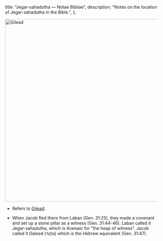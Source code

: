   title: "Jegar-sahadutha — Notae Bibliae",
  description: "Notes on the location of Jegar-sahadutha in the Bible.",
};

<Initial text="Jegar-sahadutha"/>

<Image
  className="sepia rounded"
  src="/places/gilead.jpg"
  alt="Gilead"
  width="600"
  height="600"
/>

- Refers to [Gilead](/places/old-testament/genesis/gilead).

- When Jacob fled there from Laban (Gen. 31:25), they made a covenant and set up a stone pillar as a witness (Gen. 31:44-46). Laban called it Jegar-sahadutha, which is Aramaic for "the heap of witness". Jacob called it Galeed (גַּלְעֵד) which is the Hebrew equivalent (Gen. 31:47).
